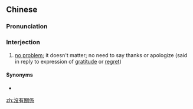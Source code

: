 {{also|没有关系}}
==Chinese==
{{zh-forms|s=没有关系|type=22}}

===Pronunciation===
{{zh-pron
|m=méiyǒu guānxi
|c=mut6 jau5 gwaan1 hai6
|cat=intj
}}

===Interjection===
{{zh-interj}}

# [[no problem]]; it doesn't matter; no need to say thanks or apologize (said in reply to expression of [[gratitude]] or [[regret]])

====Synonyms====
* {{zh-l|沒關係}}

[[zh:沒有關係]]